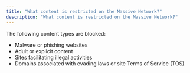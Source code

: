 ```yaml
---
title: "What content is restricted on the Massive Network?"
description: "What content is restricted on the Massive Network?"
---
```


The following content types are blocked:

- Malware or phishing websites
- Adult or explicit content  
- Sites facilitating illegal activities
- Domains associated with evading laws or site Terms of Service (TOS)